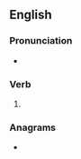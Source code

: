 ==English==

===Pronunciation===
* {{IPA|/ˈkʌsɪz/|lang=en}}

===Verb===
{{head|en|verb form}}

# {{en-third-person singular of|cuss}}

===Anagrams===
* {{anagrams|en|'scuses}}